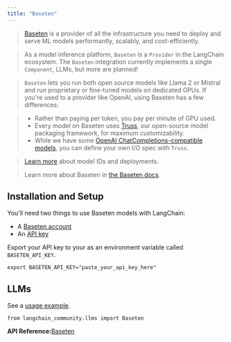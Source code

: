 ```yaml
---
title: "Baseten"
---
```


> [Baseten](https://baseten.co) is a provider of all the infrastructure you need to deploy and serve ML models performantly, scalably, and cost-efficiently.

> As a model inference platform, `Baseten` is a `Provider` in the LangChain ecosystem. The `Baseten` integration currently implements a single `Component`, LLMs, but more are planned!

> `Baseten` lets you run both open source models like Llama 2 or Mistral and run proprietary or fine-tuned models on dedicated GPUs. If you're used to a provider like OpenAI, using Baseten has a few differences:

> * Rather than paying per token, you pay per minute of GPU used.
> * Every model on Baseten uses [Truss](https://truss.baseten.co/welcome), our open-source model packaging framework, for maximum customizability.
> * While we have some [OpenAI ChatCompletions-compatible models](https://docs.baseten.co/api-reference/openai), you can define your own I/O spec with `Truss`.

> [Learn more](https://docs.baseten.co/deploy/lifecycle) about model IDs and deployments.

> Learn more about Baseten in [the Baseten docs](https://docs.baseten.co/).

## Installation and Setup

You'll need two things to use Baseten models with LangChain:

* A [Baseten account](https://baseten.co)
* An [API key](https://docs.baseten.co/observability/api-keys)

Export your API key to your as an environment variable called `BASETEN_API_KEY`.

```
export BASETEN_API_KEY="paste_your_api_key_here"
```

## LLMs

See a [usage example](/oss/integrations/llms/baseten).

```
from langchain_community.llms import Baseten
```

**API Reference:**[Baseten](https://python.langchain.com/api_reference/community/llms/langchain_community.llms.baseten.Baseten.html)

